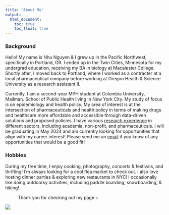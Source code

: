 ```yaml
---
title: "About Me"
output: 
  html_document:
    toc: true
    toc_float: true
---
```

### Background
Hello! My name is Nhu Nguyen & I grew up in the Pacific Northwest, specifically in Portland, OR. I ended up in the Twin Cities, Minnesota for my undergrad education, receiving my BA in biology at Macalester College. Shortly after, I moved back to Portland, where I worked as a contracter at a local pharmaceutical company before working at Oregon Health & Science University as a research assistant II. 

Currently, I am a second-year MPH student at Columbia University, Mailman. School of Public Health living in New York City. My study of focus is on epidemiology and health policy. My area of interest is at the intersection of pharmaceuticals and health policy in terms of making drugs and healthcare more affordable and accessible through data-driven solutions and proposed policies. I have various [research experience](experience.html) in different sectors, including academia, non-profit, and pharmaceuticals. I will be graduating in May 2024 and am currently looking for opportunities that align with my career interest! Please send me an [email](mailto:<nn2477@cumc.columbia.edu>) if you know of any opportunities that would be a good fit! 

### Hobbies 
During my free time, I enjoy cooking, photography, concerts & festivals, and thrifting! I'm always looking for a cool flea market to check out. I also love hosting dinner parties & exploring new restaurants in NYC! I occasionally like doing outdoorsy activities, including paddle boarding, snowboarding, & hiking! 

~ Thank you for checking out my page ~

![](https://media.giphy.com/media/Rlf5qWDMeTVYE9hjQC/giphy.gif)